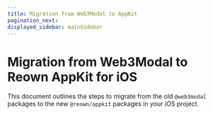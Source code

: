 ```yaml
---
title: Migration from Web3Modal to AppKit
pagination_next: 
displayed_sidebar: mainSidebar
---
```



# Migration from Web3Modal to Reown AppKit for iOS

This document outlines the steps to migrate from the old `@web3modal` packages to the new `@reown/appkit` packages in your iOS project.